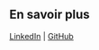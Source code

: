 ## En savoir plus

[LinkedIn](http://www.linkedin.com/in/davi-daf) | [GitHub](http://www.github.com/daf78)
